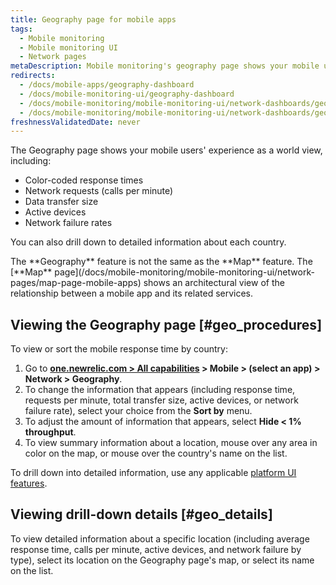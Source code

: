 ```yaml
---
title: Geography page for mobile apps
tags:
  - Mobile monitoring
  - Mobile monitoring UI
  - Network pages
metaDescription: Mobile monitoring's geography page shows your mobile users' experience as a world view with color-coded response times for HTTP requests.
redirects:
  - /docs/mobile-apps/geography-dashboard
  - /docs/mobile-monitoring-ui/geography-dashboard
  - /docs/mobile-monitoring/mobile-monitoring-ui/network-dashboards/geography-dashboard-mobile-apps
  - /docs/mobile-monitoring/mobile-monitoring-ui/network-dashboards/geography-page-mobile-apps
freshnessValidatedDate: never
---
```


The Geography page shows your mobile users' experience as a world view, including:

* Color-coded response times
* Network requests (calls per minute)
* Data transfer size
* Active devices
* Network failure rates

You can also drill down to detailed information about each country.

<Callout variant="tip">
  The <DNT>**Geography**</DNT> feature is not the same as the <DNT>**Map**</DNT> feature. The [<DNT>**Map**</DNT> page](/docs/mobile-monitoring/mobile-monitoring-ui/network-pages/map-page-mobile-apps) shows an architectural view of the relationship between a mobile app and its related services.
</Callout>

## Viewing the Geography page [#geo_procedures]

To view or sort the mobile response time by country:

1. Go to <DNT>**[one.newrelic.com > All capabilities](https://one.newrelic.com/all-capabilities) > Mobile > (select an app) > Network > Geography**</DNT>.
2. To change the information that appears (including response time, requests per minute, total transfer size, active devices, or network failure rate), select your choice from the <DNT>**Sort by**</DNT> menu.
3. To adjust the amount of information that appears, select <DNT>**Hide &lt; 1% throughput**</DNT>.
4. To view summary information about a location, mouse over any area in color on the map, or mouse over the country's name on the list.

To drill down into detailed information, use any applicable [platform UI features](/docs/new-relic-solutions/new-relic-one/introduction-new-relic-platform).

## Viewing drill-down details [#geo_details]

To view detailed information about a specific location (including average response time, calls per minute, active devices, and network failure by type), select its location on the Geography page's map, or select its name on the list.
